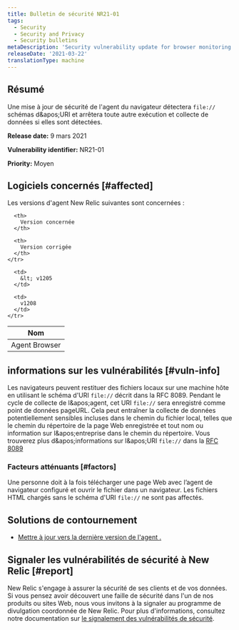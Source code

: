```yaml
---
title: Bulletin de sécurité NR21-01
tags:
  - Security
  - Security and Privacy
  - Security bulletins
metaDescription: 'Security vulnerability update for browser monitoring agent, March 09, 2021'
releaseDate: '2021-03-22'
translationType: machine
---
```


## Résumé

Une mise à jour de sécurité de l&apos;agent du navigateur détectera `file://` schémas d&amp;apos;URI et arrêtera toute autre exécution et collecte de données si elles sont détectées.

<DNT>**Release date:**</DNT> 9 mars 2021

<DNT>**Vulnerability identifier:**</DNT> NR21-01

<DNT>**Priority:**</DNT> Moyen

## Logiciels concernés [#affected]

Les versions d&apos;agent New Relic suivantes sont concernées :

<table>
  <thead>
    <tr>
      <th>
        Nom
      </th>

      <th>
        Version concernée
      </th>

      <th>
        Version corrigée
      </th>
    </tr>
  </thead>

  <tbody>
    <tr>
      <td>
        Agent Browser
      </td>

      <td>
        &lt; v1205
      </td>

      <td>
        v1208
      </td>
    </tr>
  </tbody>
</table>

## informations sur les vulnérabilités [#vuln-info]

Les navigateurs peuvent restituer des fichiers locaux sur une machine hôte en utilisant le schéma d&apos;URI `file://` décrit dans la RFC 8089. Pendant le cycle de collecte de l&amp;apos;agent, cet URI `file://` sera enregistré comme point de données pageURL. Cela peut entraîner la collecte de données potentiellement sensibles incluses dans le chemin du fichier local, telles que le chemin du répertoire de la page Web enregistrée et tout nom ou information sur l&amp;apos;entreprise dans le chemin du répertoire. Vous trouverez plus d&amp;apos;informations sur l&amp;apos;URI `file://` dans la [RFC 8089](https://tools.ietf.org/html/rfc8089)

### Facteurs atténuants [#factors]

Une personne doit à la fois télécharger une page Web avec l’agent de navigateur configuré et ouvrir le fichier dans un navigateur. Les fichiers HTML chargés sans le schéma d&apos;URI `file://` ne sont pas affectés.

## Solutions de contournement

* [Mettre à jour vers la dernière version de l&apos;agent <InlinePopover type="browser" />.](/docs/browser/new-relic-browser/installation/update-browser-agent)

## Signaler les vulnérabilités de sécurité à New Relic [#report]

New Relic s&apos;engage à assurer la sécurité de ses clients et de vos données. Si vous pensez avoir découvert une faille de sécurité dans l&apos;un de nos produits ou sites Web, nous vous invitons à la signaler au programme de divulgation coordonnée de New Relic. Pour plus d&apos;informations, consultez notre documentation sur [le signalement des vulnérabilités de sécurité](/docs/security/new-relic-security/data-privacy/reporting-security-vulnerabilities).